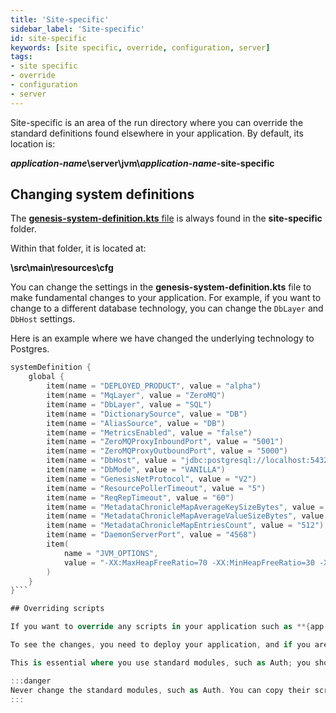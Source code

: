 ```yaml
---
title: 'Site-specific'
sidebar_label: 'Site-specific'
id: site-specific
keywords: [site specific, override, configuration, server]
tags:
- site specific
- override
- configuration
- server
---
```


Site-specific is an area of the run directory where you can override the standard definitions found elsewhere in your application. By default, its location is:

<strong><em>application-name</em>\server\jvm\\<em>application-name</em>-site-specific</strong>


## Changing system definitions
The [**genesis-system-definition.kts** file](../../../server/configuring-runtime/system-definitions/) is always found in the **site-specific** folder. 

Within that folder, it is located at:

 **\src\main\resources\cfg**

You can change the settings in the **genesis-system-definition.kts** file to make fundamental changes to your application. For example, if you want to change to a different database technology, you can change the `DbLayer` and `DbHost` settings.

Here is an example where we have changed the underlying technology to Postgres.

```kotlin {5,11}
systemDefinition {
    global {
        item(name = "DEPLOYED_PRODUCT", value = "alpha")
        item(name = "MqLayer", value = "ZeroMQ")
        item(name = "DbLayer", value = "SQL")
        item(name = "DictionarySource", value = "DB")
        item(name = "AliasSource", value = "DB")
        item(name = "MetricsEnabled", value = "false")
        item(name = "ZeroMQProxyInboundPort", value = "5001")
        item(name = "ZeroMQProxyOutboundPort", value = "5000")
        item(name = "DbHost", value = "jdbc:postgresql://localhost:5432/postgres?user=postgres&password=postgres")
        item(name = "DbMode", value = "VANILLA")
        item(name = "GenesisNetProtocol", value = "V2")
        item(name = "ResourcePollerTimeout", value = "5")
        item(name = "ReqRepTimeout", value = "60")
        item(name = "MetadataChronicleMapAverageKeySizeBytes", value = "128")
        item(name = "MetadataChronicleMapAverageValueSizeBytes", value = "1024")
        item(name = "MetadataChronicleMapEntriesCount", value = "512")
        item(name = "DaemonServerPort", value = "4568")
        item(
            name = "JVM_OPTIONS",
            value = "-XX:MaxHeapFreeRatio=70 -XX:MinHeapFreeRatio=30 -XX:+UseG1GC -XX:+UseStringDeduplication -XX:OnOutOfMemoryError=\"handleOutOfMemoryError.sh %p\""
        )
    }
}```

## Overriding scripts

If you want to override any scripts in your application such as **{app-name}-dataserver.kts**, **{app-name}-eventhandler.kts**, etc, you need to go to **site-specific/main/src/main/resources/scripts** folder and create the new script file with the same name as the script you want to override.

To see the changes, you need to deploy your application, and if you are using intellij plugin, you shall see these files under your **.genesis-home/site-specific**

This is essential where you use standard modules, such as Auth; you should never change these modules. 

:::danger
Never change the standard modules, such as Auth. You can copy their script files to **site-specific** and change them there.
:::

